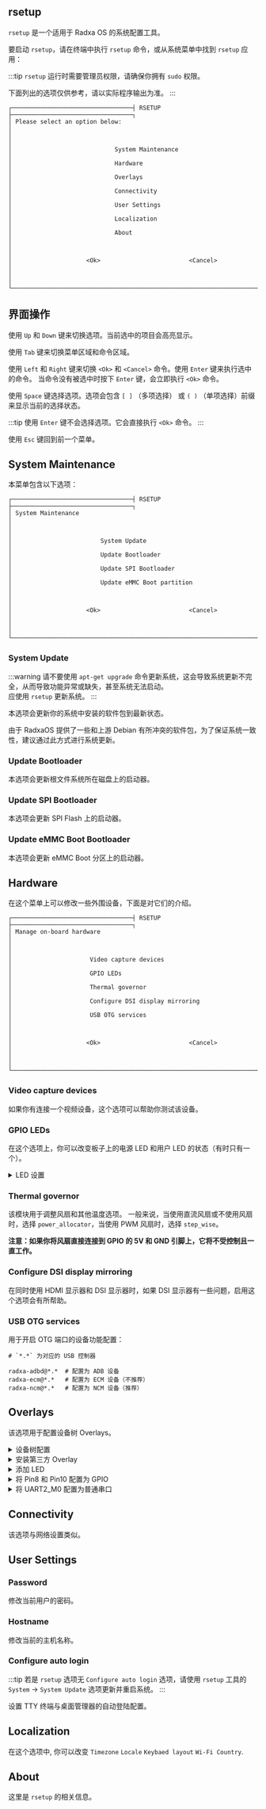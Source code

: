 
## rsetup

`rsetup` 是一个适用于 Radxa OS 的系统配置工具。

要启动 `rsetup`，请在终端中执行 `rsetup` 命令，或从系统菜单中找到 `rsetup` 应用：

:::tip
`rsetup` 运行时需要管理员权限，请确保你拥有 `sudo` 权限。

下面列出的选项仅供参考，请以实际程序输出为准。
:::

```
┌──────────────────────────────────┤ RSETUP ├──────────────────────────────────┐
│ Please select an option below:                                               │
│                                                                              │
│                             System Maintenance                               │
│                             Hardware                                         │
│                             Overlays                                         │
│                             Connectivity                                     │
│                             User Settings                                    │
│                             Localization                                     │
│                             About                                            │
│                                                                              │
│                     <Ok>                         <Cancel>                    │
│                                                                              │
└──────────────────────────────────────────────────────────────────────────────┘
```

## 界面操作

使用 `Up` 和 `Down` 键来切换选项。当前选中的项目会高亮显示。

使用 `Tab` 键来切换菜单区域和命令区域。

使用 `Left` 和 `Right` 键来切换 `<Ok>` 和 `<Cancel>` 命令。使用 `Enter` 键来执行选中的命令。
当命令没有被选中时按下 `Enter` 键，会立即执行 `<Ok>` 命令。

使用 `Space` 键选择选项。选项会包含 `[ ]` （多项选择） 或 `( )` （单项选择）前缀来显示当前的选择状态。

:::tip
使用 `Enter` 键不会选择选项。它会直接执行 `<Ok>` 命令。
:::

使用 `Esc` 键回到前一个菜单。

## System Maintenance

本菜单包含以下选项：

```
┌──────────────────────────────────┤ RSETUP ├──────────────────────────────────┐
│ System Maintenance                                                           │
│                                                                              │
│                         System Update                                        │
│                         Update Bootloader                                    │
│                         Update SPI Bootloader                                │
│                         Update eMMC Boot partition                           │
│                                                                              │
│                     <Ok>                         <Cancel>                    │
│                                                                              │
└──────────────────────────────────────────────────────────────────────────────┘
```

### System Update

:::warning
请不要使用 `apt-get upgrade` 命令更新系统，这会导致系统更新不完全，从而导致功能异常或缺失，甚至系统无法启动。  
应使用 `rsetup` 更新系统。
:::

本选项会更新你的系统中安装的软件包到最新状态。

由于 RadxaOS 提供了一些和上游 Debian 有所冲突的软件包，为了保证系统一致性，建议通过此方式进行系统更新。

### Update Bootloader

本选项会更新根文件系统所在磁盘上的启动器。

### Update SPI Bootloader

本选项会更新 SPI Flash 上的启动器。

### Update eMMC Boot Bootloader

本选项会更新 eMMC Boot 分区上的启动器。

## Hardware

在这个菜单上可以修改一些外围设备，下面是对它们的介绍。

```
┌──────────────────────────────────┤ RSETUP ├──────────────────────────────────┐
│ Manage on-board hardware                                                     │
│                                                                              │
│                      Video capture devices                                   │
│                      GPIO LEDs                                               │
│                      Thermal governor                                        │
│                      Configure DSI display mirroring                         │
│                      USB OTG services                                        │
│                                                                              │
│                     <Ok>                         <Cancel>                    │
│                                                                              │
└──────────────────────────────────────────────────────────────────────────────┘
```

### Video capture devices

如果你有连接一个视频设备，这个选项可以帮助你测试该设备。

### GPIO LEDs

在这个选项上，你可以改变板子上的电源 LED 和用户 LED 的状态（有时只有一个）。

<details>
  <summary>LED 设置</summary>
  <Led />
</details>

### Thermal governor

该模块用于调整风扇和其他温度选项。
一般来说，当使用直流风扇或不使用风扇时，选择 `power_allocator`，当使用 PWM 风扇时，选择 `step_wise`。

**注意：如果你将风扇直接连接到 GPIO 的 5V 和 GND 引脚上，它将不受控制且一直工作。**

### Configure DSI display mirroring

在同时使用 HDMI 显示器和 DSI 显示器时，如果 DSI 显示器有一些问题，启用这个选项会有所帮助。

### USB OTG services

用于开启 OTG 端口的设备功能配置：

```
# `*.*` 为对应的 USB 控制器

radxa-adbd@*.*  # 配置为 ADB 设备
radxa-ecm@*.*   # 配置为 ECM 设备（不推荐）
radxa-ncm@*.*   # 配置为 NCM 设备（推荐）
```

## Overlays

该选项用于配置设备树 Overlays。

<details>
  <summary>设备树配置</summary>
  <Devicetree />
</details>

<details>
  <summary>安装第三方 Overlay</summary>
  <InstallOverlays />
</details>

<details>
  <summary>添加 LED</summary>
  <Addled />
</details>

<details>
  <summary>将 Pin8 和 Pin10 配置为 GPIO</summary>
  <DisableFIQ />
</details>

<details>
  <summary>将 UART2_M0 配置为普通串口</summary>
  <EnableUart2 />
</details>

## Connectivity

该选项与网络设置类似。

## User Settings

### Password

修改当前用户的密码。

### Hostname

修改当前的主机名称。

### Configure auto login

:::tip
若是 `rsetup` 选项无 `Configure auto login` 选项，请使用 `rsetup` 工具的 `System` -> `System Update` 选项更新并重启系统。
:::

设置 TTY 终端与桌面管理器的自动登陆配置。

## Localization

在这个选项中, 你可以改变 `Timezone` `Locale` `Keybaed layout` `Wi-Fi Country`.

## About

这里是 `rsetup` 的相关信息。

